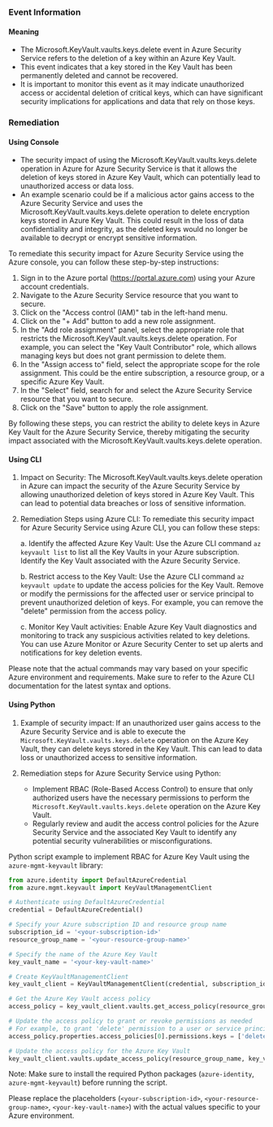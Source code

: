 
### Event Information

#### Meaning

- The Microsoft.KeyVault.vaults.keys.delete event in Azure Security Service refers to the deletion of a key within an Azure Key Vault.
- This event indicates that a key stored in the Key Vault has been permanently deleted and cannot be recovered.
- It is important to monitor this event as it may indicate unauthorized access or accidental deletion of critical keys, which can have significant security implications for applications and data that rely on those keys.

### Remediation

#### Using Console

- The security impact of using the Microsoft.KeyVault.vaults.keys.delete operation in Azure for Azure Security Service is that it allows the deletion of keys stored in Azure Key Vault, which can potentially lead to unauthorized access or data loss.
- An example scenario could be if a malicious actor gains access to the Azure Security Service and uses the Microsoft.KeyVault.vaults.keys.delete operation to delete encryption keys stored in Azure Key Vault. This could result in the loss of data confidentiality and integrity, as the deleted keys would no longer be available to decrypt or encrypt sensitive information.

To remediate this security impact for Azure Security Service using the Azure console, you can follow these step-by-step instructions:

1. Sign in to the Azure portal (https://portal.azure.com) using your Azure account credentials.
2. Navigate to the Azure Security Service resource that you want to secure.
3. Click on the "Access control (IAM)" tab in the left-hand menu.
4. Click on the "+ Add" button to add a new role assignment.
5. In the "Add role assignment" panel, select the appropriate role that restricts the Microsoft.KeyVault.vaults.keys.delete operation. For example, you can select the "Key Vault Contributor" role, which allows managing keys but does not grant permission to delete them.
6. In the "Assign access to" field, select the appropriate scope for the role assignment. This could be the entire subscription, a resource group, or a specific Azure Key Vault.
7. In the "Select" field, search for and select the Azure Security Service resource that you want to secure.
8. Click on the "Save" button to apply the role assignment.

By following these steps, you can restrict the ability to delete keys in Azure Key Vault for the Azure Security Service, thereby mitigating the security impact associated with the Microsoft.KeyVault.vaults.keys.delete operation.

#### Using CLI

1. Impact on Security: The Microsoft.KeyVault.vaults.keys.delete operation in Azure can impact the security of the Azure Security Service by allowing unauthorized deletion of keys stored in Azure Key Vault. This can lead to potential data breaches or loss of sensitive information.

2. Remediation Steps using Azure CLI: To remediate this security impact for Azure Security Service using Azure CLI, you can follow these steps:

   a. Identify the affected Azure Key Vault: Use the Azure CLI command `az keyvault list` to list all the Key Vaults in your Azure subscription. Identify the Key Vault associated with the Azure Security Service.

   b. Restrict access to the Key Vault: Use the Azure CLI command `az keyvault update` to update the access policies for the Key Vault. Remove or modify the permissions for the affected user or service principal to prevent unauthorized deletion of keys. For example, you can remove the "delete" permission from the access policy.

   c. Monitor Key Vault activities: Enable Azure Key Vault diagnostics and monitoring to track any suspicious activities related to key deletions. You can use Azure Monitor or Azure Security Center to set up alerts and notifications for key deletion events.

Please note that the actual commands may vary based on your specific Azure environment and requirements. Make sure to refer to the Azure CLI documentation for the latest syntax and options.

#### Using Python

1. Example of security impact: If an unauthorized user gains access to the Azure Security Service and is able to execute the `Microsoft.KeyVault.vaults.keys.delete` operation on the Azure Key Vault, they can delete keys stored in the Key Vault. This can lead to data loss or unauthorized access to sensitive information.

2. Remediation steps for Azure Security Service using Python:
   - Implement RBAC (Role-Based Access Control) to ensure that only authorized users have the necessary permissions to perform the `Microsoft.KeyVault.vaults.keys.delete` operation on the Azure Key Vault.
   - Regularly review and audit the access control policies for the Azure Security Service and the associated Key Vault to identify any potential security vulnerabilities or misconfigurations.

Python script example to implement RBAC for Azure Key Vault using the `azure-mgmt-keyvault` library:

```python
from azure.identity import DefaultAzureCredential
from azure.mgmt.keyvault import KeyVaultManagementClient

# Authenticate using DefaultAzureCredential
credential = DefaultAzureCredential()

# Specify your Azure subscription ID and resource group name
subscription_id = '<your-subscription-id>'
resource_group_name = '<your-resource-group-name>'

# Specify the name of the Azure Key Vault
key_vault_name = '<your-key-vault-name>'

# Create KeyVaultManagementClient
key_vault_client = KeyVaultManagementClient(credential, subscription_id)

# Get the Azure Key Vault access policy
access_policy = key_vault_client.vaults.get_access_policy(resource_group_name, key_vault_name)

# Update the access policy to grant or revoke permissions as needed
# For example, to grant 'delete' permission to a user or service principal
access_policy.properties.access_policies[0].permissions.keys = ['delete']

# Update the access policy for the Azure Key Vault
key_vault_client.vaults.update_access_policy(resource_group_name, key_vault_name, access_policy)
```

Note: Make sure to install the required Python packages (`azure-identity`, `azure-mgmt-keyvault`) before running the script.

Please replace the placeholders (`<your-subscription-id>`, `<your-resource-group-name>`, `<your-key-vault-name>`) with the actual values specific to your Azure environment.

